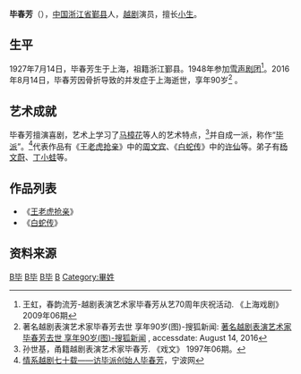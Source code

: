 '''毕春芳'''（{{bd|1927年|7月14日|2016年|8月14日|B毕}}），[[中国|中国]][[浙江省|浙江省]][[鄞县|鄞县]]人，[[越剧|越剧]]演员，擅长[[小生|小生]]。

== 生平 ==
1927年7月14日，毕春芳生于上海，祖籍浙江鄞县。1948年参加[[雪声剧团|雪声剧团]]<ref>王虹，春韵流芳-越剧表演艺术家毕春芳从艺70周年庆祝活动. 《上海戏剧》 2009年06期</ref>。2016年8月14日，毕春芳因骨折导致的并发症于上海逝世，享年90岁<ref name="sohu.com">著名越剧表演艺术家毕春芳去世 享年90岁(图)-搜狐新闻: [http://news.sohu.com/20160814/n464109473.shtml 著名越剧表演艺术家毕春芳去世 享年90岁(图)-搜狐新闻] {{Wayback|url=http://news.sohu.com/20160814/n464109473.shtml |date=20160815161652 }}, accessdate: August 14, 2016</ref> 。

== 艺术成就 ==
毕春芳擅演喜剧，艺术上学习了[[马樟花|马樟花]]等人的艺术特点，<ref>孙世基，甬籍越剧表演艺术家毕春芳. 《戏文》 1997年06期。</ref>并自成一派，称作“[[越剧流派|毕派]]”。<ref>[http://gtoc.ningbo.gov.cn/art/2009/4/27/art_205_332473.html 情系越剧七十载——访毕派创始人毕春芳]{{dead link|date=2018年3月 |bot=InternetArchiveBot |fix-attempted=yes }}，宁波网</ref>代表作品有《[[王老虎抢亲|王老虎抢亲]]》中的[[周文宾|周文宾]]、《[[白蛇传|白蛇传]]》中的[[许仙|许仙]]等。弟子有[[杨文蔚|杨文蔚]]、[[丁小蛙|丁小蛙]]等。

== 作品列表 ==
*《[[王老虎抢亲|王老虎抢亲]]》
*《[[白蛇传|白蛇传]]》

==资料来源==
{{reflist}}

[[Category:宁波人|B毕]]
[[Category:越剧演员|B毕]]
[[Category:宁波裔上海人|B毕]]
[[Category:鄞縣人|B]]
[[Category:畢姓|Category:畢姓]]